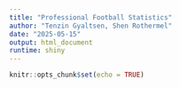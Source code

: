 ```yaml
---
title: "Professional Football Statistics"
author: "Tenzin Gyaltsen, Shen Rothermel"
date: "2025-05-15"
output: html_document
runtime: shiny
---
```


```r
knitr::opts_chunk$set(echo = TRUE)
```